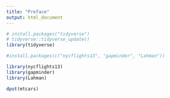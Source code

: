 ```yaml
---
title: "Preface"
output: html_document
---
```


```r
# install.packages("tidyverse")
# tidyverse::tidyverse_update()
library(tidyverse)
```

```r
#install.packages(c("nycflights13", "gapminder", "Lahman"))

library(nycflights13)
library(gapminder)
library(Lahman)
```

```r
dput(mtcars)
```

